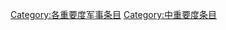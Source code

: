 {{Articles by Importance|topic=軍事|project=軍事|format=toc}}
{{emptycat}}
{{CategoryTOC}}
[[Category:各重要度军事条目|Category:各重要度军事条目]]
[[Category:中重要度条目|Category:中重要度条目]]